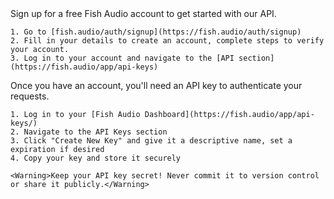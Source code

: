 <AccordionGroup>
  <Accordion icon="user-plus" title="Create a Fish Audio account">
    Sign up for a free Fish Audio account to get started with our API.
    
    1. Go to [fish.audio/auth/signup](https://fish.audio/auth/signup)
    2. Fill in your details to create an account, complete steps to verify your account.
    3. Log in to your account and navigate to the [API section](https://fish.audio/app/api-keys)


  </Accordion>
  
  <Accordion icon="key" title="Get your API key">
    Once you have an account, you'll need an API key to authenticate your requests.
    
    1. Log in to your [Fish Audio Dashboard](https://fish.audio/app/api-keys/)
    2. Navigate to the API Keys section
    3. Click "Create New Key" and give it a descriptive name, set a expiration if desired
    4. Copy your key and store it securely
    
    <Warning>Keep your API key secret! Never commit it to version control or share it publicly.</Warning>
  </Accordion>
</AccordionGroup>